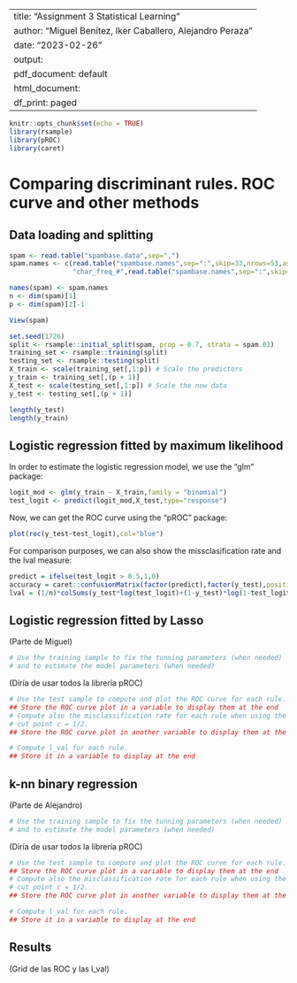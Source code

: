 --
title: "Assignment 3 Statistical Learning"
author: "Miguel Benítez, Iker Caballero, Alejandro Peraza"
date: "2023-02-26"
output:
  pdf_document: default
  html_document:
    df_print: paged
---

```r
knitr::opts_chunk$set(echo = TRUE)
library(rsample)
library(pROC)
library(caret)
```

# Comparing discriminant rules. ROC curve and other methods

## Data loading and splitting
```r
spam <- read.table("spambase.data",sep=",")
spam.names <- c(read.table("spambase.names",sep=":",skip=33,nrows=53,as.is=TRUE)[,1],
                "char_freq_#",read.table("spambase.names",sep=":",skip=87,nrows=3,as.is=TRUE)[,1],"spam.01")

names(spam) <- spam.names 
n <- dim(spam)[1]
p <- dim(spam)[2]-1

View(spam)

set.seed(1726)
split <- rsample::initial_split(spam, prop = 0.7, strata = spam.01)
training_set <- rsample::training(split)
testing_set <- rsample::testing(split)
X_train <- scale(training_set[,1:p]) # Scale the predictors
y_train <- training_set[,(p + 1)]
X_test <- scale(testing_set[,1:p]) # Scale the new data
y_test <- testing_set[,(p + 1)]

length(y_test)
length(y_train)
```

## Logistic regression fitted by maximum likelihood

In order to estimate the logistic regression model, we use the "glm" package:

```r
logit_mod <- glm(y_train ~ X_train,family = "binomial")
test_logit <- predict(logit_mod,X_test,type="response")
```

Now, we can get the ROC curve using the "pROC" package:

```r
plot(roc(y_test~test_logit),col="blue")
```

For comparison purposes, we can also show the missclasification rate and the lval measure:

```r
predict = ifelse(test_logit > 0.5,1,0)
accuracy = caret::confusionMatrix(factor(predict),factor(y_test),positive="1")$overall[1]
lval = (1/n)*colSums(y_test*log(test_logit)+(1-y_test)*log(1-test_logit),na.rm = TRUE)
```

## Logistic regression fitted by Lasso

(Parte de Miguel)

```r
# Use the training sample to fix the tunning parameters (when needed)
# and to estimate the model parameters (when needed)
```

(Diría de usar todos la librería pROC)

```r
# Use the test sample to compute and plot the ROC curve for each rule.
## Store the ROC curve plot in a variable to display them at the end
# Compute also the misclassification rate for each rule when using the
# cut point c = 1/2.
## Store the ROC curve plot in another variable to display them at the end
```

```r
# Compute l_val for each rule.
## Store it in a variable to display at the end
```

## k-nn binary regression

(Parte de Alejandro)

```r
# Use the training sample to fix the tunning parameters (when needed)
# and to estimate the model parameters (when needed)
```

(Diría de usar todos la librería pROC)

```r
# Use the test sample to compute and plot the ROC curve for each rule.
## Store the ROC curve plot in a variable to display them at the end
# Compute also the misclassification rate for each rule when using the
# cut point c = 1/2.
## Store the ROC curve plot in another variable to display them at the end
```

```r
# Compute l_val for each rule.
## Store it in a variable to display at the end
```

## Results

(Grid de las ROC y las l_val)